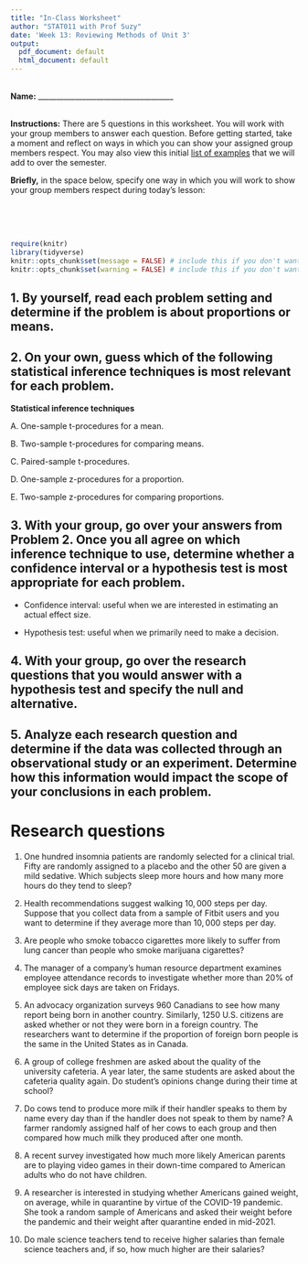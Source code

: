 ```yaml
---
title: "In-Class Worksheet"
author: "STAT011 with Prof Suzy"
date: 'Week 13: Reviewing Methods of Unit 3'
output:
  pdf_document: default
  html_document: default
---
```

<br>
**Name:** _____________________________________

<br>
**Instructions:** There are 5 questions in this worksheet. You will work with your group members to answer each question. Before getting started, take a moment and reflect on ways in which you can show your assigned group members respect. You may also view this initial [list of examples](https://docs.google.com/document/d/1emP8SiS2IO-_blKdVmVp-CJTr0NLlKG4vzMnphH-P7E/edit?usp=sharing) that we will add to over the semester.

**Briefly,** in the space below, specify one way in which you will work to show your group members respect during today's lesson:

<br>
<br>
<br>

```r
require(knitr)
library(tidyverse)
knitr::opts_chunk$set(message = FALSE) # include this if you don't want markdown to knit messages
knitr::opts_chunk$set(warning = FALSE) # include this if you don't want markdown to knit warnings
```


## 1.  By yourself, read each problem setting and determine if the problem is about proportions or means. 

\vspace{1cm}

## 2.  On your own, guess which of the following statistical inference techniques is most relevant for each problem. 

**Statistical inference techniques** 

A. One-sample t-procedures for a mean.

B. Two-sample t-procedures for comparing means.

C. Paired-sample t-procedures.

D. One-sample z-procedures for a proportion.

E. Two-sample z-procedures for comparing proportions.


## 3.  With your group, go over your answers from Problem 2. Once you all agree on which inference technique to use, determine whether a confidence interval or a hypothesis test is most appropriate for each problem. 


* Confidence interval: useful when we are interested in estimating an actual effect size.

* Hypothesis test: useful when we primarily need to make a decision. 


## 4.  With your group, go over the research questions that you would answer with a hypothesis test and specify the null and alternative. 

\vspace{1cm}

## 5. Analyze each research question and determine if the data was collected through an observational study or an experiment. Determine how this information would impact the scope of your conclusions in each problem. 

\pagebreak 

# Research questions 

1. One hundred insomnia patients are randomly selected for a clinical trial. Fifty are randomly assigned to a placebo and the other $50$ are given a mild sedative. Which subjects sleep more hours and how many more hours do they tend to sleep? 

\vspace{1cm}

2. Health recommendations suggest walking $10,000$ steps per day. Suppose that you collect data from a sample of Fitbit users and you want to determine if they average more than $10,000$ steps per day. 

\vspace{1cm}

3. Are people who smoke tobacco cigarettes more likely to suffer from lung cancer than people who smoke marijuana cigarettes? 

\vspace{1cm}

4. The manager of a company’s human resource department examines employee attendance records to investigate whether more than $20\%$ of employee sick days are taken on Fridays.

\vspace{1cm}

5.  An advocacy organization surveys $960$ Canadians to see how many report being born in another country. Similarly, $1250$ U.S. citizens are asked whether or not they were born in a foreign country. The researchers want to determine if the proportion of foreign born people is the same in the United States as in Canada. 

\vspace{1cm}

6.  A group of college freshmen are asked about the quality of the university cafeteria. A year later, the same students are asked about the cafeteria quality again. Do student's opinions change during their time at school? 

\vspace{1cm}

7. Do cows tend to produce more milk if their handler speaks to them by name every day than if the handler does not speak to them by name? A farmer randomly assigned half of her cows to each group and then compared how much milk they produced after one month. 

\vspace{1cm}

8. A recent survey investigated how much more likely American parents are to playing video games in their down-time compared to American adults who do not have children. 

\vspace{1cm}

9. A researcher is interested in studying whether Americans gained weight, on average, while in quarantine by virtue of the COVID-19 pandemic. She took a random sample of Americans and asked their weight before the pandemic and their weight after quarantine ended in mid-2021.

\vspace{1cm}

10. Do male science teachers tend to receive higher salaries than female science teachers and, if so, how much higher are their salaries?  